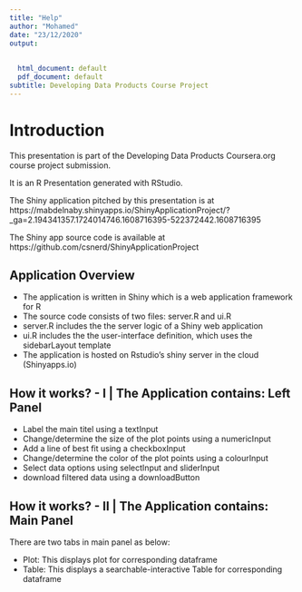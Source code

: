 ```yaml
---
title: "Help"
author: "Mohamed"
date: "23/12/2020"
output:
  
  
  html_document: default
  pdf_document: default
subtitle: Developing Data Products Course Project
---
```



# Introduction

This presentation is part of the Developing Data Products Coursera.org course project submission.

It is an R Presentation generated with RStudio.

The Shiny application pitched by this presentation is at https://mabdelnaby.shinyapps.io/ShinyApplicationProject/?_ga=2.194341357.1724014746.1608716395-522372442.1608716395

The Shiny app source code is available at 
https://github.com/csnerd/ShinyApplicationProject


## Application Overview

- The application is written in Shiny which is a web application framework for R
- The source code consists of two files: server.R and ui.R
- server.R includes the the server logic of a Shiny web application
- ui.R includes the the user-interface definition, which uses the sidebarLayout template
- The application is hosted on Rstudio's shiny server in the cloud (Shinyapps.io)

## How it works? - I | The Application contains: Left Panel

- Label the main titel using a textInput
- Change/determine the size of the plot points using a numericInput
- Add a line of best fit using a checkboxInput
- Change/determine the color of the plot points using a colourInput
- Select data options using selectInput and sliderInput
- download filtered data using a downloadButton

## How it works? - II | The Application contains: Main Panel

There are two tabs in main panel as below:

- Plot: This displays plot for corresponding dataframe
- Table: This displays a searchable-interactive Table for corresponding dataframe

